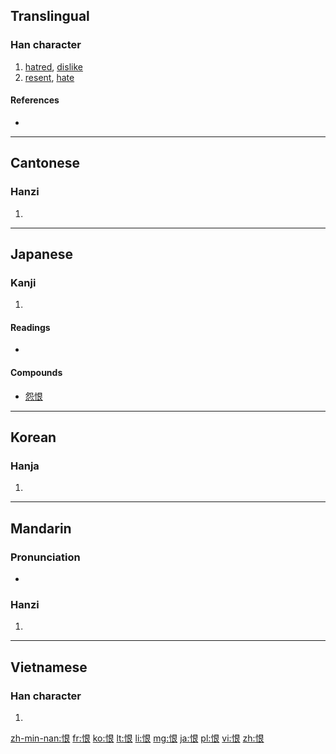 ==Translingual==

===Han character===
{{Han char|rn=61|rad=心|as=06|sn=9|four=9703<sub>2</sub>|canj=心日女 (PAV)}}

# [[hatred]], [[dislike]]
# [[resent]], [[hate]]

====References====
* {{Han ref|kx=0385.090|dkj=10588|dj=0716.050|hdz=42299.030|uh=6068|ud=24680|bh=ABEB|bd=44011}}

----

==Cantonese==

===Hanzi===
{{yue-hanzi|jyut=|y=han6}}

# {{defn|lang=yue|sort=心06}}

----

==Japanese==

===Kanji===
{{ja-kanji|grade=c|rs=心06}}

# {{defn|lang=ja|sort=心06}}

====Readings====
* {{ja-readings|on=[[こん]] (kon)|kun=[[うらむ]] (uramu), [[うらめしい]] (urameshii), [[うらみ]] (urami)}}

====Compounds====
* [[怨恨]]

----

==Korean==

===Hanja===
{{ko-hanja|hangeul=한|eumhun=한탄할 한|rv=han|mr=han|y=han}}

# {{defn|lang=ko|sort=心06}}

----

==Mandarin==

===Pronunciation===
* {{audio|Zh-hèn.ogg|Audio}}

===Hanzi===
{{cmn-hanzi|pin=[[hèn]] ([[hen4]])|wg=hen<sup>4</sup>}}

# {{defn|lang=cmn|sort=心06}}

----

==Vietnamese==

===Han character===
{{vi-hantu|[[hận]], [[giận]], [[hằn]], [[hờn]]|rs=心06}}

# {{defn|lang=vi|sort=心06}}

[[zh-min-nan:恨]]
[[fr:恨]]
[[ko:恨]]
[[lt:恨]]
[[li:恨]]
[[mg:恨]]
[[ja:恨]]
[[pl:恨]]
[[vi:恨]]
[[zh:恨]]